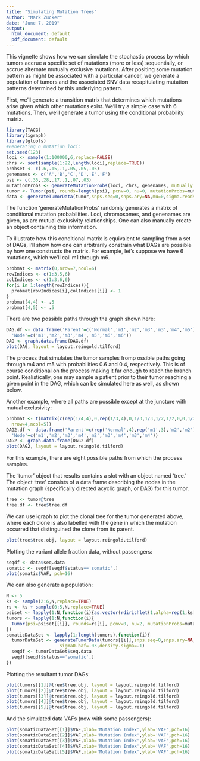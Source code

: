 ```yaml
---
title: "Simulating Mutation Trees"
author: "Mark Zucker"
date: "June 7, 2019"
output:
  html_document: default
  pdf_document: default
---
```

This vignette shows how we can simulate the stochastic process by which tumors accrue a specific set of mutations (more or less) sequentially, or accrue alternate mutually exclusive mutations. After positing some mutation pattern as might be associated with a particular cancer, we generate a population of tumors and the associated SNV data recapitulating mutation patterns determined by this underlying pattern.

First, we'll generate a transition matrix that determines which mutations arise given which other mutations exist. We'll try a simple case with 6 mutations. Then, we'll generate a tumor using the conditional probability matrix.
```r
library(TACG)
library(igraph)
library(gtools)
#Generating 6 mutation loci:
set.seed(123)
loci <- sample(1:100000,6,replace=FALSE)
chrs <- sort(sample(1:22,length(loci),replace=TRUE))
probset <- c(.6,.15,.1,.05,.05,.05)
genenames <- c('A','B','C','D','E','F')
psi <- c(.35,.28,.17,.1,.07,.03)
mutationProbs <- generateMutationProbs(loci, chrs, genenames, mutually.exclusive=list(c(2,4)), probs=probset)
tumor <- Tumor(psi, rounds=length(psi), pcnv=0, nu=0, mutationProbs=mutationProbs, labelSize=.5)
data <- generateTumorData(tumor,snps.seq=0,snps.ary=NA,mu=0,sigma.reads=10,sigma0.lrr=.15, sigma0.baf=.03,density.sigma=.1)
```
The function 'generateMutationProbs' randomly generates a matrix of conditional mutation probabilities. Loci, chromosomes, and genenames are given, as are mutual exclusivity relationships. One can also manually create an object containing this information.

To illustrate how this conditional matrix is equivalent to sampling from a set of DAGs, I'll show how one can arbitrarily constrain what DAGs are possible by how one constructs the matrix. For example, let's suppose we have 6 mutations, which we'll call m1 through m6.

```r
probmat <- matrix(0,nrow=7,ncol=6)
rowIndices <- c(1:3,5,6)
colIndices <- c(1:3,6,6)
for(i in 1:length(rowIndices)){
  probmat[rowIndices[i],colIndices[i]] <- 1
}
probmat[4,4] <- .5
probmat[4,5] <- .5
```

There are two possible paths through tha graph shown here:

```r
DAG.df <- data.frame('Parent'=c('Normal','m1','m2','m3','m3','m4','m5'),
  'Node'=c('m1','m2','m3','m4','m5','m6','m6'))
DAG <- graph.data.frame(DAG.df)
plot(DAG, layout = layout.reingold.tilford)
```

The process that simulates the tumor samples fromp ossible paths going through m4 and m5 with probabilities 0.6 and 0.4, respectively. This is of course conditional on the process making it far enough to reach the branch point. Realistically, one may sample a patient prior to their tumor reaching a given point in the DAG, which can be simulated here as well, as shown below.

Another example, where all paths are possible except at the juncture with mutual exclusivity:

```r
probmat <- t(matrix(c(rep(1/4,4),0,rep(1/3,4),0,1/3,1/3,1/2,1/2,0,0,1/2,1/2,0,0),
  nrow=4,ncol=5))
DAG2.df <- data.frame('Parent'=c(rep('Normal',4),rep('m1',3),'m2','m2'),
  'Node'=c('m1','m2','m3','m4','m2','m3','m4','m3','m4'))
DAG2 <- graph.data.frame(DAG2.df)
plot(DAG2, layout = layout.reingold.tilford)
```

For this example, there are eight possible paths from which the process samples. 

The 'tumor' object that results contains a slot with an object named 'tree.' The object 'tree' consists of a data frame describing the nodes in the mutation graph (specifically directed acyclic graph, or DAG) for this tumor.
```r
tree <- tumor@tree
tree.df <- tree$tree.df
```

We can use igraph to plot the clonal tree for the tumor generated above, where each clone
is also labelled with the gene in which the mutation occurred that distinguined the clone from its parent.
```r
plot(tree$tree.obj, layout = layout.reingold.tilford)
```

Plotting the variant allele fraction data, without passengers:
```r
seqdf <- data$seq.data
somatic <- seqdf[seqdf$status=='somatic',]
plot(somatic$VAF, pch=16)
```


We can also generate a population:

```r
N <- 5
ks <- sample(2:6,N,replace=TRUE)
rs <- ks + sample(0:5,N,replace=TRUE)
psiset <- lapply(1:N,function(i){as.vector(rdirichlet(1,alpha=rep(1,ks[i])))})
tumors <- lapply(1:N,function(i){
  Tumor(psi=psiset[[i]], rounds=rs[i], pcnv=0, nu=2, mutationProbs=mutationProbs, labelSize=.5)
})
somaticDataSet <- lapply(1:length(tumors),function(i){
  tumorDataSet <- generateTumorData(tumors[[i]],snps.seq=0,snps.ary=NA,mu=0,sigma.reads=10,sigma0.lrr=.15,
                    sigma0.baf=.03,density.sigma=.1)
  seqdf <- tumorDataSet$seq.data
  seqdf[seqdf$status=='somatic',]
})
```

Plotting the resultant tumor DAGs:

```r
plot(tumors[[1]]@tree$tree.obj, layout = layout.reingold.tilford)
plot(tumors[[2]]@tree$tree.obj, layout = layout.reingold.tilford)
plot(tumors[[3]]@tree$tree.obj, layout = layout.reingold.tilford)
plot(tumors[[4]]@tree$tree.obj, layout = layout.reingold.tilford)
plot(tumors[[5]]@tree$tree.obj, layout = layout.reingold.tilford)
```

And the simulated data VAFs (now with some passengers):

```r
plot(somaticDataSet[[1]]$VAF,xlab='Mutation Index',ylab='VAF',pch=16)
plot(somaticDataSet[[2]]$VAF,xlab='Mutation Index',ylab='VAF',pch=16)
plot(somaticDataSet[[3]]$VAF,xlab='Mutation Index',ylab='VAF',pch=16)
plot(somaticDataSet[[4]]$VAF,xlab='Mutation Index',ylab='VAF',pch=16)
plot(somaticDataSet[[5]]$VAF,xlab='Mutation Index',ylab='VAF',pch=16)
```